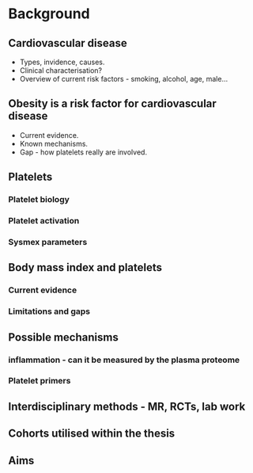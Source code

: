 # Background {-}

## Cardiovascular disease
- Types, invidence, causes.
- Clinical characterisation?
- Overview of current risk factors - smoking, alcohol, age, male...

## Obesity is a risk factor for cardiovascular disease 
- Current evidence.
- Known mechanisms.
- Gap - how platelets really are involved.

## Platelets
### Platelet biology 
### Platelet activation
### Sysmex parameters

## Body mass index and platelets
### Current evidence
### Limitations and gaps

## Possible mechanisms 
### inflammation - can it be measured by the plasma proteome
### Platelet primers

## Interdisciplinary methods - MR, RCTs, lab work

## Cohorts utilised within the thesis

## Aims



